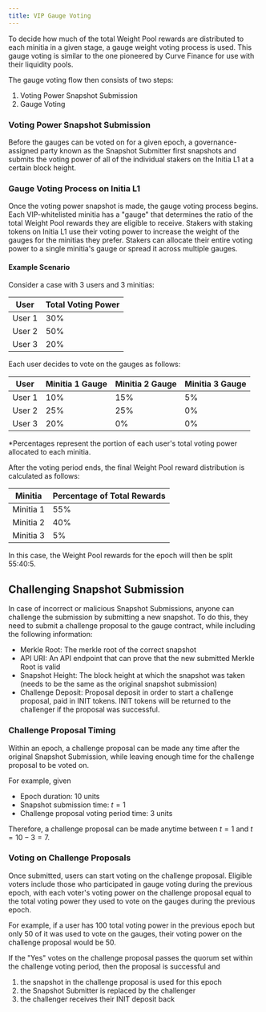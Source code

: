 ```yaml
---
title: VIP Gauge Voting
---
```


To decide how much of the total Weight Pool rewards are distributed to each minitia in a given stage, a gauge weight voting process is used. This gauge voting is similar to the one pioneered by Curve Finance for use with their liquidity pools.

The gauge voting flow then consists of two steps:

1. Voting Power Snapshot Submission
2. Gauge Voting

### Voting Power Snapshot Submission

Before the gauges can be voted on for a given epoch, a governance-assigned party known as the Snapshot Submitter first snapshots and submits the voting power of all of the individual stakers on the Initia L1 at a certain block height.

### Gauge Voting Process on Initia L1

Once the voting power snapshot is made, the gauge voting process begins. Each VIP-whitelisted minitia has a "gauge" that determines the ratio of the total Weight Pool rewards they are eligible to receive. Stakers with staking tokens on Initia L1 use their voting power to increase the weight of the gauges for the minitias they prefer. Stakers can allocate their entire voting power to a single minitia's gauge or spread it across multiple gauges.

#### Example Scenario

Consider a case with 3 users and 3 minitias:

| User   | Total Voting Power |
| ------ | ------------------ |
| User 1 | 30%                |
| User 2 | 50%                |
| User 3 | 20%                |


Each user decides to vote on the gauges as follows:

| User   | Minitia 1 Gauge | Minitia 2 Gauge | Minitia 3 Gauge |
| ------ | --------------- | --------------- | --------------- |
| User 1 | 10%             | 15%             | 5%              |
| User 2 | 25%             | 25%             | 0%              |
| User 3 | 20%             | 0%              | 0%              |

*Percentages represent the portion of each user's total voting power allocated to each minitia.

After the voting period ends, the final Weight Pool reward distribution is calculated as follows:

| Minitia   | Percentage of Total Rewards |
| --------- | --------------------------- |
| Minitia 1 | 55%                         |
| Minitia 2 | 40%                         |
| Minitia 3 | 5%                          |

In this case, the Weight Pool rewards for the epoch will then be split 55:40:5.

## Challenging Snapshot Submission

In case of incorrect or malicious Snapshot Submissions, anyone can challenge the submission by submitting a new snapshot. To do this, they need to submit a challenge proposal to the gauge contract, while including the following information:

- Merkle Root: The merkle root of the correct snapshot
- API URI: An API endpoint that can prove that the new submitted Merkle Root is valid
- Snapshot Height: The block height at which the snapshot was taken (needs to be the same as the original snapshot submission)
- Challenge Deposit: Proposal deposit in order to start a challenge proposal, paid in INIT tokens. INIT tokens will be returned to the challenger if the proposal was successful.

### Challenge Proposal Timing

Within an epoch, a challenge proposal can be made any time after the original Snapshot Submission, while leaving enough time for the challenge proposal to be voted on.


For example, given
-  Epoch duration: $10$ units
-  Snapshot submission time: $t = 1$
-  Challenge proposal voting period time: $3$ units

Therefore, a challenge proposal can be made anytime between $t = 1$ and  $t = 10 - 3 = 7$.

### Voting on Challenge Proposals

Once submitted, users can start voting on the challenge proposal. Eligible voters include those who participated in gauge voting during the previous epoch, with each voter's voting power on the challenge proposal equal to the total voting power they used to vote on the gauges during the previous epoch. 

For example, if a user has 100 total voting power in the previous epoch but only 50 of it was used to vote on the gauges, their voting power on the challenge proposal would be 50.

If the "Yes" votes on the challenge proposal passes the quorum set within the challenge voting period, then the proposal is successful and

1. the snapshot in the challenge proposal is used for this epoch
2. the Snapshot Submitter is replaced by the challenger
3. the challenger receives their INIT deposit back
